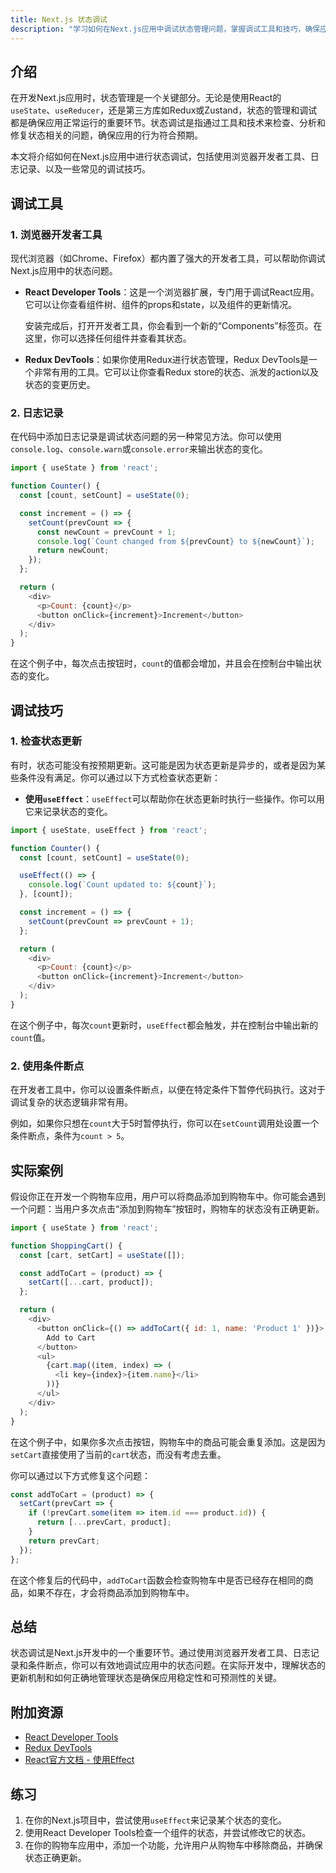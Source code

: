 ```yaml
---
title: Next.js 状态调试
description: "学习如何在Next.js应用中调试状态管理问题，掌握调试工具和技巧，确保应用状态的可预测性和稳定性。"
---
```


## 介绍

在开发Next.js应用时，状态管理是一个关键部分。无论是使用React的`useState`、`useReducer`，还是第三方库如Redux或Zustand，状态的管理和调试都是确保应用正常运行的重要环节。状态调试是指通过工具和技术来检查、分析和修复状态相关的问题，确保应用的行为符合预期。

本文将介绍如何在Next.js应用中进行状态调试，包括使用浏览器开发者工具、日志记录、以及一些常见的调试技巧。

## 调试工具

### 1. 浏览器开发者工具

现代浏览器（如Chrome、Firefox）都内置了强大的开发者工具，可以帮助你调试Next.js应用中的状态问题。

- **React Developer Tools**：这是一个浏览器扩展，专门用于调试React应用。它可以让你查看组件树、组件的props和state，以及组件的更新情况。
  
  安装完成后，打开开发者工具，你会看到一个新的“Components”标签页。在这里，你可以选择任何组件并查看其状态。

- **Redux DevTools**：如果你使用Redux进行状态管理，Redux DevTools是一个非常有用的工具。它可以让你查看Redux store的状态、派发的action以及状态的变更历史。

### 2. 日志记录

在代码中添加日志记录是调试状态问题的另一种常见方法。你可以使用`console.log`、`console.warn`或`console.error`来输出状态的变化。

```javascript
import { useState } from 'react';

function Counter() {
  const [count, setCount] = useState(0);

  const increment = () => {
    setCount(prevCount => {
      const newCount = prevCount + 1;
      console.log(`Count changed from ${prevCount} to ${newCount}`);
      return newCount;
    });
  };

  return (
    <div>
      <p>Count: {count}</p>
      <button onClick={increment}>Increment</button>
    </div>
  );
}
```

在这个例子中，每次点击按钮时，`count`的值都会增加，并且会在控制台中输出状态的变化。

## 调试技巧

### 1. 检查状态更新

有时，状态可能没有按预期更新。这可能是因为状态更新是异步的，或者是因为某些条件没有满足。你可以通过以下方式检查状态更新：

- **使用`useEffect`**：`useEffect`可以帮助你在状态更新时执行一些操作。你可以用它来记录状态的变化。

```javascript
import { useState, useEffect } from 'react';

function Counter() {
  const [count, setCount] = useState(0);

  useEffect(() => {
    console.log(`Count updated to: ${count}`);
  }, [count]);

  const increment = () => {
    setCount(prevCount => prevCount + 1);
  };

  return (
    <div>
      <p>Count: {count}</p>
      <button onClick={increment}>Increment</button>
    </div>
  );
}
```

在这个例子中，每次`count`更新时，`useEffect`都会触发，并在控制台中输出新的`count`值。

### 2. 使用条件断点

在开发者工具中，你可以设置条件断点，以便在特定条件下暂停代码执行。这对于调试复杂的状态逻辑非常有用。

例如，如果你只想在`count`大于5时暂停执行，你可以在`setCount`调用处设置一个条件断点，条件为`count > 5`。

## 实际案例

假设你正在开发一个购物车应用，用户可以将商品添加到购物车中。你可能会遇到一个问题：当用户多次点击“添加到购物车”按钮时，购物车的状态没有正确更新。

```javascript
import { useState } from 'react';

function ShoppingCart() {
  const [cart, setCart] = useState([]);

  const addToCart = (product) => {
    setCart([...cart, product]);
  };

  return (
    <div>
      <button onClick={() => addToCart({ id: 1, name: 'Product 1' })}>
        Add to Cart
      </button>
      <ul>
        {cart.map((item, index) => (
          <li key={index}>{item.name}</li>
        ))}
      </ul>
    </div>
  );
}
```

在这个例子中，如果你多次点击按钮，购物车中的商品可能会重复添加。这是因为`setCart`直接使用了当前的`cart`状态，而没有考虑去重。

你可以通过以下方式修复这个问题：

```javascript
const addToCart = (product) => {
  setCart(prevCart => {
    if (!prevCart.some(item => item.id === product.id)) {
      return [...prevCart, product];
    }
    return prevCart;
  });
};
```

在这个修复后的代码中，`addToCart`函数会检查购物车中是否已经存在相同的商品，如果不存在，才会将商品添加到购物车中。

## 总结

状态调试是Next.js开发中的一个重要环节。通过使用浏览器开发者工具、日志记录和条件断点，你可以有效地调试应用中的状态问题。在实际开发中，理解状态的更新机制和如何正确地管理状态是确保应用稳定性和可预测性的关键。

## 附加资源

- [React Developer Tools](https://chrome.google.com/webstore/detail/react-developer-tools/fmkadmapgofadopljbjfkapdkoienihi)
- [Redux DevTools](https://chrome.google.com/webstore/detail/redux-devtools/lmhkpmbekcpmknklioeibfkpmmfibljd)
- [React官方文档 - 使用Effect](https://reactjs.org/docs/hooks-effect.html)

## 练习

1. 在你的Next.js项目中，尝试使用`useEffect`来记录某个状态的变化。
2. 使用React Developer Tools检查一个组件的状态，并尝试修改它的状态。
3. 在你的购物车应用中，添加一个功能，允许用户从购物车中移除商品，并确保状态正确更新。